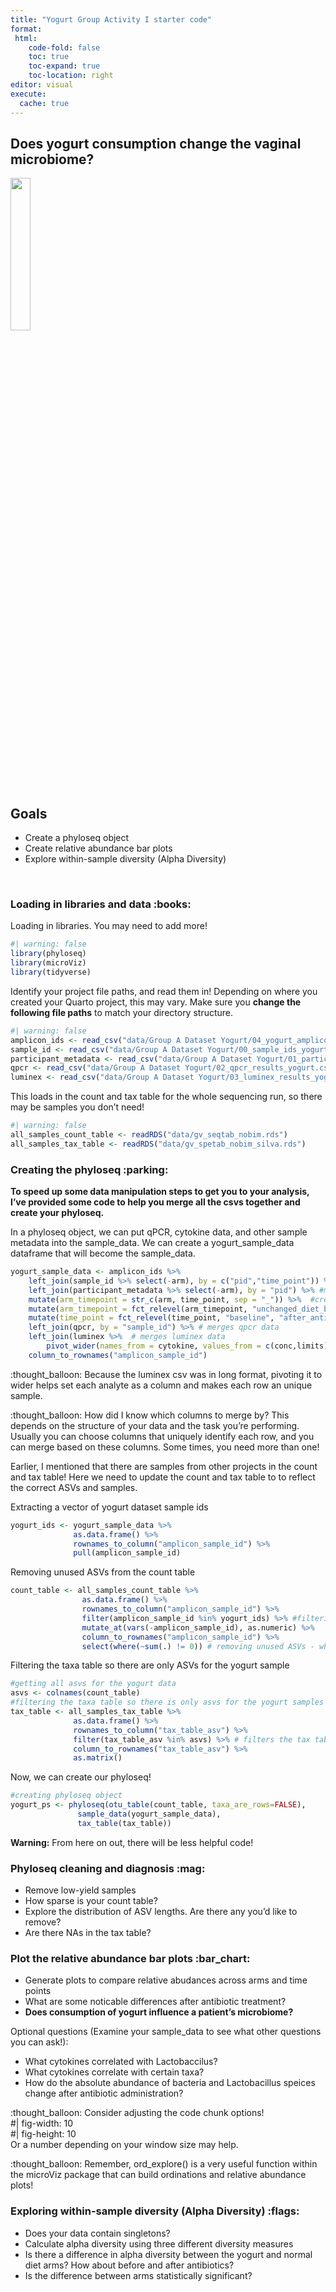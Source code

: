 ```yaml
---
title: "Yogurt Group Activity I starter code"
format:
 html:
    code-fold: false
    toc: true
    toc-expand: true
    toc-location: right
editor: visual
execute:
  cache: true
--- 
```

## Does yogurt consumption change the vaginal microbiome? \

![](images/greek-yogurt.jpg){width=25%}



## **Goals**
- Create a phyloseq object
- Create relative abundance bar plots
- Explore within-sample diversity (Alpha Diversity)

\


### Loading in libraries and data :books:

Loading in libraries. You may need to add more! \
```r
#| warning: false
library(phyloseq)
library(microViz)
library(tidyverse)
```

Identify your project file paths, and read them in! Depending on where you created your Quarto project, this may vary. Make sure you **change the following file paths** to match your directory structure.
```r
#| warning: false
amplicon_ids <- read_csv("data/Group A Dataset Yogurt/04_yogurt_amplicon_sample_ids.csv")
sample_id <- read_csv("data/Group A Dataset Yogurt/00_sample_ids_yogurt.csv")
participant_metadata <- read_csv("data/Group A Dataset Yogurt/01_participant_metadata_yogurt.csv")
qpcr <- read_csv("data/Group A Dataset Yogurt/02_qpcr_results_yogurt.csv")
luminex <- read_csv("data/Group A Dataset Yogurt/03_luminex_results_yogurt.csv")
```

This loads in the count and tax table for the whole sequencing run, so there may be samples you don't need!
```r
#| warning: false
all_samples_count_table <- readRDS("data/gv_seqtab_nobim.rds")
all_samples_tax_table <- readRDS("data/gv_spetab_nobim_silva.rds")
```

### Creating the phyloseq :parking:

**To speed up some data manipulation steps to get you to your analysis, I've provided some code to help you merge all the csvs together and create your phyloseq.**

In a phyloseq object, we can put qPCR, cytokine data, and other sample metadata into the sample_data. We can create a yogurt_sample_data dataframe that will become the sample_data.

```r
yogurt_sample_data <- amplicon_ids %>%
    left_join(sample_id %>% select(-arm), by = c("pid","time_point")) %>% #merges sample ids
    left_join(participant_metadata %>% select(-arm), by = "pid") %>% #merges participant metadata
    mutate(arm_timepoint = str_c(arm, time_point, sep = "_")) %>%  #creating a arm and timepoint column for later plotting
    mutate(arm_timepoint = fct_relevel(arm_timepoint, "unchanged_diet_baseline", "unchanged_diet_after_antibiotic","yogurt_baseline","yogurt_after_antibiotic")) %>%  # sets the factor order of this column for plotting
    mutate(time_point = fct_relevel(time_point, "baseline", "after_antibiotic")) %>% # sets the factor order of this column for plotting
    left_join(qpcr, by = "sample_id") %>% # merges qpcr data
    left_join(luminex %>%  # merges luminex data 
        pivot_wider(names_from = cytokine, values_from = c(conc,limits)), by = "sample_id") %>%      #will need to pivot the cyotokine data to longer to merge with sample data
    column_to_rownames("amplicon_sample_id")
```

::: {.callout-tip title="Why did I pivot_wider?" collapse="true"}
:thought_balloon: Because the luminex csv was in long format, pivoting it to wider helps set each analyte as a column and makes each row an unique sample.
:::

::: {.callout-tip title="Which columns do I merge by?" collapse="true"}
:thought_balloon: How did I know which columns to merge by? This depends on the structure of your data and the task you're performing. Usually you can choose columns that uniquely identify each row, and you can merge based on these columns. Some times, you need more than one!
:::

Earlier, I mentioned that there are samples from other projects in the count and tax table! Here we need to update the count and tax table to to reflect the correct ASVs and samples.

Extracting a vector of yogurt dataset sample ids
```r
yogurt_ids <- yogurt_sample_data %>% 
              as.data.frame() %>% 
              rownames_to_column("amplicon_sample_id") %>%
              pull(amplicon_sample_id)
```


Removing unused ASVs from the count table
```r
count_table <- all_samples_count_table %>%
                as.data.frame() %>%
                rownames_to_column("amplicon_sample_id") %>%
                filter(amplicon_sample_id %in% yogurt_ids) %>% #filtering the count data by the yogurt ids
                mutate_at(vars(-amplicon_sample_id), as.numeric) %>%
                column_to_rownames("amplicon_sample_id") %>%
                select(where(~sum(.) != 0)) # removing unused ASVs - when the sum of a column is 0
```

Filtering the taxa table so there are only ASVs for the yogurt sample
```r
#getting all asvs for the yogurt data
asvs <- colnames(count_table)
#filtering the taxa table so there is only asvs for the yogurt samples
tax_table <- all_samples_tax_table %>%
              as.data.frame() %>%
              rownames_to_column("tax_table_asv") %>%
              filter(tax_table_asv %in% asvs) %>% # filters the tax table by the asvs we want
              column_to_rownames("tax_table_asv") %>%
              as.matrix()

```

Now, we can create our phyloseq!
```r
#creating phyloseq object
yogurt_ps <- phyloseq(otu_table(count_table, taxa_are_rows=FALSE), 
               sample_data(yogurt_sample_data), 
               tax_table(tax_table))

```

**Warning:** From here on out, there will be less helpful code! 

### Phyloseq cleaning and diagnosis :mag:

- Remove low-yield samples
- How sparse is your count table?
- Explore the distribution of ASV lengths. Are there any you'd like to remove?
- Are there NAs in the tax table? 


### Plot the relative abundance bar plots :bar_chart:

- Generate plots to compare relative abudances across arms and time points
- What are some noticable differences after antibiotic treatment?
- **Does consumption of yogurt influence a patient's microbiome?**

Optional questions (Examine your sample_data to see what other questions you can ask!):

- What cytokines correlated with Lactobaccilus?
- What cytokines correlate with certain taxa?
- How do the absolute abundance of bacteria and Lactobacillus speices change after antibiotic administration?

::: {.callout-tip title="Is your plot hard to see?" collapse="true"}
:thought_balloon: Consider adjusting the code chunk options! \
#| fig-width: 10 \
#| fig-height: 10 \
Or a number depending on your window size may help.
:::

::: {.callout-tip title="Checking your plots or if you're stuck!" collapse="true"}
:thought_balloon: Remember, ord_explore() is a very useful function within the microViz package that can build ordinations and relative abundance plots!
:::

### Exploring within-sample diversity (Alpha Diversity) :flags:

- Does your data contain singletons?
- Calculate alpha diversity using three different diversity measures
- Is there a difference in alpha diversity between the yogurt and normal diet arms? How about before and after antibiotics?
- Is the difference between arms statistically significant?






<!-- 
```r
#| warnings: false
#| fig-width: 10
#| fig-height: 10
yogurt_ps <- yogurt_ps %>%
            tax_fix(unknowns = c("unassigned"), anon_unique = FALSE) %>%
            tax_mutate(Genus_Species = str_c(Genus, Species, sep = " "))

yogurt_ps %>%
  # ps_seriate(dist = "bray", method = "OLO_ward") %>% # arranges samples by microbiome similarity
  comp_barplot(tax_level = "Genus_Species", facet_by = c("arm","time_point"), sample_order = "bray", n_taxa = 21)

#The taxa names can use some updating
# making all asvs that could be crispatus set to be crispatus because most likely, it is a crispatus species in the vaginal microbiome
updated_yogurt_ps <- yogurt_ps %>%
                    # tax_select(tax_list = "Lactobacillus", ranks = "Genus") %>%  #filters for Lactos
                    tax_mutate(Species = case_when(
                        Species == "Lactobacillus Genus" ~ "crispatus",
                        Species ==  "acidophilus/casei/crispatus/gallinarum" ~ "crispatus",
                        Species == "crispatus/gasseri/helveticus/johnsonii/kefiranofaciens" ~ "crispatus",
                        Species == "animalis/apodemi/crispatus/murinus" ~ "crispatus",
                        .default = Species
                    ))%>%
                    tax_mutate(Genus_Species = str_c(Genus, Species, sep = " "))
  
updated_yogurt_ps %>%
  ps_seriate(dist = "bray", method = "OLO_ward") %>% # arranges samples by microbiome similarity
  comp_barplot(tax_level = "Genus_Species", facet_by = c("arm","time_point"), sample_order = "bray", n_taxa = 21)


``` -->
